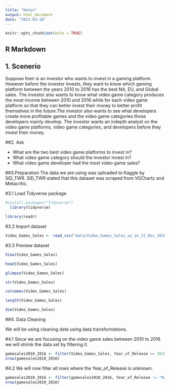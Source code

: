 ```yaml
---
title: "Notes"
output: html_document
date: "2023-03-18"
---
```


```r
knitr::opts_chunk$set(echo = TRUE)
```

## R Markdown

## 1. Scenerio
            
Suppose their is an investor who wants to invest in a gaming platform. However before the       investor invests, they want to know which gaming platform between the years 2010 to 2016 has the best NA, EU, and Global sales. The investor also wants to know what video game category produces the most income between 2010 and 2016 while for each video game platform so that they can better invest their money to better profit themselves in the future.The investor also wants to see what developers create more profitable games and the video game categories those developers mainly develop. The investor wants an indepth analyst on the video game platforms, video game categories, and developers before they invest their money. 

##2. Ask

  * What are the two best video game platforms to invest in?
  * What video game category should the investor invest in?
  * What video game developer had the most video game sales?


##3.Preparation
  The data we are using was uploaded to Kaggle by SID_TWR. SID_TWR stated that this dataset was      scraped from VGChartz and Metacritic.

#3.1 Load Tidyverse package

```r
#install.packages("Tidyverse")
  library(tidyverse)
```

```r
library(readr) 
```


#3.2 Import dataset  

```r
Video_Games_Sales <- read_csv("data/Video_Games_Sales_as_at_22_Dec_2016.csv")
```

#3.3 Preview dataset
```r
View(Video_Games_Sales)
```

```r
head(Video_Games_Sales)
```


```r
glimpse(Video_Games_Sales)
```
```r
str(Video_Games_Sales)
```

```r
colnames(Video_Games_Sales)
```
```r
length(Video_Games_Sales)
```

```r
dim(Video_Games_Sales)
```

##4. Data Cleaning

We will be using cleaning data using data transformations.

#4.1 Since we are focusing on the video game sales between 2010 to 2016 we will shrink the data set by filtering it.

```r
gamesales2010_2016 <- filter(Video_Games_Sales, Year_of_Release >= 2010)
nrow(gamesales2010_2016)
```

#4.2 We will now filter all rows where the Year_of_Release is unknown.

```r
gamesales2010_2016 <- filter(gamesales2010_2016, Year_of_Release != "N/A")
nrow(gamesales2010_2016)
```


